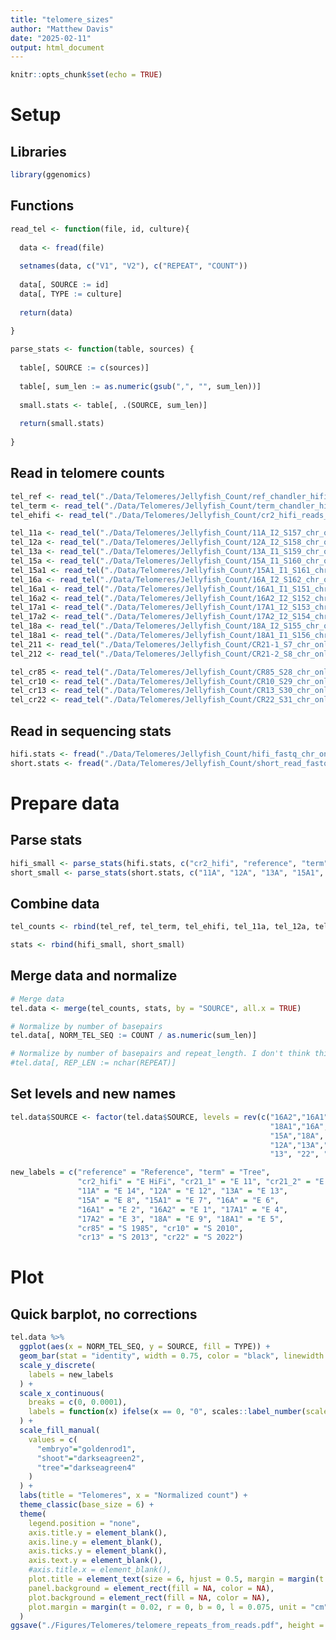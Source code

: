 ```yaml
---
title: "telomere_sizes"
author: "Matthew Davis"
date: "2025-02-11"
output: html_document
---
```


```r
knitr::opts_chunk$set(echo = TRUE)
```

# Setup
## Libraries
```r
library(ggenomics)
```

## Functions
```r
read_tel <- function(file, id, culture){
  
  data <- fread(file)
  
  setnames(data, c("V1", "V2"), c("REPEAT", "COUNT"))
  
  data[, SOURCE := id]
  data[, TYPE := culture]
  
  return(data)
  
}

parse_stats <- function(table, sources) {
  
  table[, SOURCE := c(sources)]
  
  table[, sum_len := as.numeric(gsub(",", "", sum_len))]
  
  small.stats <- table[, .(SOURCE, sum_len)]
  
  return(small.stats)
  
}
```

## Read in telomere counts
```r
tel_ref <- read_tel("./Data/Telomeres/Jellyfish_Count/ref_chandler_hifi_reads_chr_only_telomere_AAACCCT.txt", "reference", "tree")
tel_term <- read_tel("./Data/Telomeres/Jellyfish_Count/term_chandler_hifi_reads_chr_only_telomere_AAACCCT.txt", "term", "tree")
tel_ehifi <- read_tel("./Data/Telomeres/Jellyfish_Count/cr2_hifi_reads_chr_only_telomere_AAACCCT.txt", "cr2_hifi", "embryo")

tel_11a <- read_tel("./Data/Telomeres/Jellyfish_Count/11A_I2_S157_chr_only_telomere_AAACCCT.txt", "11A", "embryo")
tel_12a <- read_tel("./Data/Telomeres/Jellyfish_Count/12A_I2_S158_chr_only_telomere_AAACCCT.txt", "12A", "embryo")
tel_13a <- read_tel("./Data/Telomeres/Jellyfish_Count/13A_I1_S159_chr_only_telomere_AAACCCT.txt", "13A", "embryo")
tel_15a <- read_tel("./Data/Telomeres/Jellyfish_Count/15A_I1_S160_chr_only_telomere_AAACCCT.txt", "15A", "embryo")
tel_15a1 <- read_tel("./Data/Telomeres/Jellyfish_Count/15A1_I1_S161_chr_only_telomere_AAACCCT.txt", "15A1", "embryo")
tel_16a <- read_tel("./Data/Telomeres/Jellyfish_Count/16A_I2_S162_chr_only_telomere_AAACCCT.txt", "16A", "embryo")
tel_16a1 <- read_tel("./Data/Telomeres/Jellyfish_Count/16A1_I1_S151_chr_only_telomere_AAACCCT.txt", "16A1", "embryo")
tel_16a2 <- read_tel("./Data/Telomeres/Jellyfish_Count/16A2_I2_S152_chr_only_telomere_AAACCCT.txt", "16A2", "embryo")
tel_17a1 <- read_tel("./Data/Telomeres/Jellyfish_Count/17A1_I2_S153_chr_only_telomere_AAACCCT.txt", "17A1", "embryo")
tel_17a2 <- read_tel("./Data/Telomeres/Jellyfish_Count/17A2_I2_S154_chr_only_telomere_AAACCCT.txt", "17A2", "embryo")
tel_18a <- read_tel("./Data/Telomeres/Jellyfish_Count/18A_I2_S155_chr_only_telomere_AAACCCT.txt", "18A", "embryo")
tel_18a1 <- read_tel("./Data/Telomeres/Jellyfish_Count/18A1_I1_S156_chr_only_telomere_AAACCCT.txt", "18A1", "embryo")
tel_211 <- read_tel("./Data/Telomeres/Jellyfish_Count/CR21-1_S7_chr_only_telomere_AAACCCT.txt", "cr21_1", "embryo")
tel_212 <- read_tel("./Data/Telomeres/Jellyfish_Count/CR21-2_S8_chr_only_telomere_AAACCCT.txt", "cr21_2", "embryo")

tel_cr85 <- read_tel("./Data/Telomeres/Jellyfish_Count/CR85_S28_chr_only_telomere_AAACCCT.txt", "85", "shoot")
tel_cr10 <- read_tel("./Data/Telomeres/Jellyfish_Count/CR10_S29_chr_only_telomere_AAACCCT.txt", "10", "shoot")
tel_cr13 <- read_tel("./Data/Telomeres/Jellyfish_Count/CR13_S30_chr_only_telomere_AAACCCT.txt", "13", "shoot")
tel_cr22 <- read_tel("./Data/Telomeres/Jellyfish_Count/CR22_S31_chr_only_telomere_AAACCCT.txt", "22", "shoot")
```

## Read in sequencing stats
```r
hifi.stats <- fread("./Data/Telomeres/Jellyfish_Count/hifi_fastq_chr_only.stats")
short.stats <- fread("./Data/Telomeres/Jellyfish_Count/short_read_fastq_chr_only.stats")
```


# Prepare data
## Parse stats
```r
hifi_small <- parse_stats(hifi.stats, c("cr2_hifi", "reference", "term"))
short_small <- parse_stats(short.stats, c("11A", "12A", "13A", "15A1", "15A", "16A1", "16A2", "16A", "17A1", "17A2", "18A1", "18A", "10", "cr11-1", "cr11-2", "13", "cr21_1", "cr21_2", "22", "85"))
```


## Combine data 
```r
tel_counts <- rbind(tel_ref, tel_term, tel_ehifi, tel_11a, tel_12a, tel_13a, tel_15a, tel_15a1, tel_16a, tel_16a1, tel_16a2, tel_17a1, tel_17a2, tel_18a, tel_18a1, tel_211, tel_212, tel_cr85, tel_cr10, tel_cr13, tel_cr22)

stats <- rbind(hifi_small, short_small)
```

## Merge data and normalize
```r
# Merge data
tel.data <- merge(tel_counts, stats, by = "SOURCE", all.x = TRUE)

# Normalize by number of basepairs
tel.data[, NORM_TEL_SEQ := COUNT / as.numeric(sum_len)]

# Normalize by number of basepairs and repeat_length. I don't think this is needed.
#tel.data[, REP_LEN := nchar(REPEAT)]
```



## Set levels and new names
```r
tel.data$SOURCE <- factor(tel.data$SOURCE, levels = rev(c("16A2","16A1","17A2","17A1",
                                                          "18A1","16A","cr2_hifi","15A1",
                                                          "15A","18A", "cr21_2","cr21_1",
                                                          "12A","13A","11A", "85", "10",
                                                          "13", "22", "term", "reference")))

new_labels = c("reference" = "Reference", "term" = "Tree",
               "cr2_hifi" = "E HiFi", "cr21_1" = "E 11", "cr21_2" = "E 10",
               "11A" = "E 14", "12A" = "E 12", "13A" = "E 13",
               "15A" = "E 8", "15A1" = "E 7", "16A" = "E 6",
               "16A1" = "E 2", "16A2" = "E 1", "17A1" = "E 4",
               "17A2" = "E 3", "18A" = "E 9", "18A1" = "E 5",
               "cr85" = "S 1985", "cr10" = "S 2010",
               "cr13" = "S 2013", "cr22" = "S 2022")
```

# Plot
## Quick barplot, no corrections
```r
tel.data %>%
  ggplot(aes(x = NORM_TEL_SEQ, y = SOURCE, fill = TYPE)) +
  geom_bar(stat = "identity", width = 0.75, color = "black", linewidth = 0.2) +
  scale_y_discrete(
    labels = new_labels
  ) +
  scale_x_continuous(
    breaks = c(0, 0.0001),
    labels = function(x) ifelse(x == 0, "0", scales::label_number(scale = 1e5, suffix = "e-5")(x))
  ) +
  scale_fill_manual(
    values = c(
      "embryo"="goldenrod1",
      "shoot"="darkseagreen2",
      "tree"="darkseagreen4"
    )
  ) +
  labs(title = "Telomeres", x = "Normalized count") +
  theme_classic(base_size = 6) +
  theme(
    legend.position = "none",
    axis.title.y = element_blank(),
    axis.line.y = element_blank(),
    axis.ticks.y = element_blank(),
    axis.text.y = element_blank(),
    #axis.title.x = element_blank(),
    plot.title = element_text(size = 6, hjust = 0.5, margin = margin(t = 0.0, r = 0, b = 0., l = 0, unit = "cm")),
    panel.background = element_rect(fill = NA, color = NA),
    plot.background = element_rect(fill = NA, color = NA),
    plot.margin = margin(t = 0.02, r = 0, b = 0, l = 0.075, unit = "cm")
  )
ggsave("./Figures/Telomeres/telomere_repeats_from_reads.pdf", height = 3.185, width = 0.725)
```

